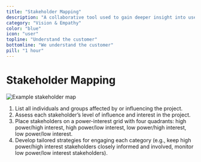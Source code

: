 ```yaml
---
title: "Stakeholder Mapping"
description: "A collaborative tool used to gain deeper insight into users’ emotions, thoughts, and behaviors to enhance user-centered design."
category: "Vision & Empathy"
color: "blue"
icon: "user"
topline: "Understand the customer"
bottomline: "We understand the customer"
pill: "1 hour"
---
```



# Stakeholder Mapping

![Example stakeholder map](./stakeholder-mapping.jpg)

1. List all individuals and groups affected by or influencing the project.
2. Assess each stakeholder’s level of influence and interest in the project.
3. Place stakeholders on a power-interest grid with four quadrants: high power/high interest, high power/low interest, low power/high interest, low power/low interest.
4. Develop tailored strategies for engaging each category (e.g., keep high power/high interest stakeholders closely informed and involved, monitor low power/low interest stakeholders).
